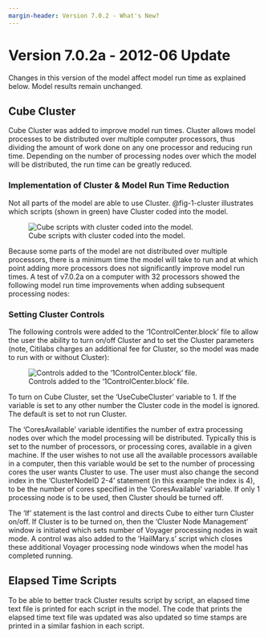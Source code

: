 ```yaml
---
margin-header: Version 7.0.2 - What's New?
---
```


# Version 7.0.2a - 2012-06 Update

Changes in this version of the model affect model run time as explained below.  Model results remain unchanged.

## Cube Cluster
Cube Cluster was added to improve model run times.  Cluster allows model processes to be distributed over multiple computer processors, thus dividing the amount of work done on any one processor and reducing run time.  Depending on the number of processing nodes over which the model will be distributed, the run time can be greatly reduced.  

### Implementation of Cluster & Model Run Time Reduction
Not all parts of the model are able to use Cluster.  @fig-1-cluster illustrates which scripts (shown in green) have Cluster coded into the model.  

![Cube scripts with cluster coded into the model.](_pictures/1-cluster.png){#fig-1-cluster}

Because some parts of the model are not distributed over multiple processors, there is a minimum time the model will take to run and at which point adding more processors does not significantly improve model run times.  A test of v7.0.2a on a computer with 32 processors showed the following model run time improvements when adding subsequent processing nodes:

### Setting Cluster Controls
The following controls were added to the ‘1ControlCenter.block’ file to allow the user the ability to turn on/off Cluster and to set the Cluster parameters (note, Citilabs charges an additional fee for Cluster, so the model was made to run with or without Cluster):

![Controls added to the '1ControlCenter.block' file.](_pictures/2-cluster-script.png){#fig-2-cluster-s}

To turn on Cube Cluster, set the 'UseCubeCluster' variable to 1.  If the variable is set to any other number the Cluster code in the model is ignored.  The default is set to not run Cluster.

The 'CoresAvailable' variable identifies the number of extra processing nodes over which the model processing will be distributed.  Typically this is set to the number of processors, or processing cores, available in a given machine.  If the user wishes to not use all the available processors available in a computer, then this variable would be set to the number of processing cores the user wants Cluster to use.  The user must also change the second index in the ‘ClusterNodeID 2-4’ statement (in this example the index is 4), to be the number of cores specified in the ‘CoresAvailable’ variable.  If only 1 processing node is to be used, then Cluster should be turned off.

The 'If' statement is the last control and directs Cube to either turn Cluster on/off.  If Cluster is to be turned on, then the ‘Cluster Node Management‘ window is initiated which sets number of Voyager processing nodes in wait mode.  A control was also added to the 'HailMary.s' script which closes these additional Voyager processing node windows when the model has completed running.

## Elapsed Time Scripts

To be able to better track Cluster results script by script, an elapsed time text file is printed for each script in the model.  The code that prints the elapsed time text file was updated was also updated so time stamps are printed in a similar fashion in each script.  